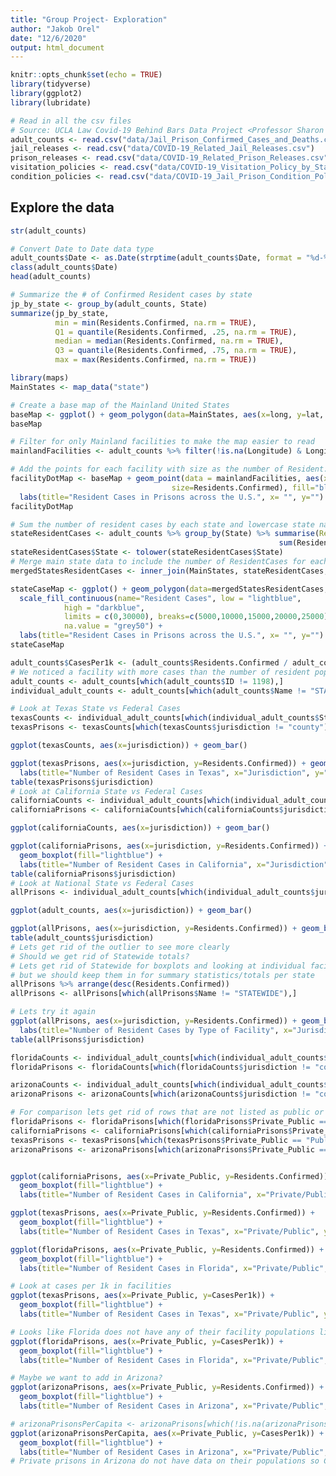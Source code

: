 ```yaml
---
title: "Group Project- Exploration"
author: "Jakob Orel"
date: "12/6/2020"
output: html_document
---
```


```r
knitr::opts_chunk$set(echo = TRUE)
library(tidyverse)
library(ggplot2)
library(lubridate)

# Read in all the csv files
# Source: UCLA Law Covid-19 Behind Bars Data Project <Professor Sharon Dolovich, Director> 12/2/2020
adult_counts <- read.csv("data/Jail_Prison_Confirmed_Cases_and_Deaths.csv")
jail_releases <- read.csv("data/COVID-19_Related_Jail_Releases.csv")
prison_releases <- read.csv("data/COVID-19_Related_Prison_Releases.csv")
visitation_policies <- read.csv("data/COVID-19_Visitation_Policy_by_State_(Prisons).csv")
condition_policies <- read.csv("data/COVID-19_Jail_Prison_Condition_Policies.csv")
```

## Explore the data
```r
str(adult_counts)

# Convert Date to Date data type
adult_counts$Date <- as.Date(strptime(adult_counts$Date, format = "%d-%b-%y"))
class(adult_counts$Date)
head(adult_counts)

# Summarize the # of Confirmed Resident cases by state
jp_by_state <- group_by(adult_counts, State)
summarize(jp_by_state, 
          min = min(Residents.Confirmed, na.rm = TRUE), 
          Q1 = quantile(Residents.Confirmed, .25, na.rm = TRUE), 
          median = median(Residents.Confirmed, na.rm = TRUE), 
          Q3 = quantile(Residents.Confirmed, .75, na.rm = TRUE), 
          max = max(Residents.Confirmed, na.rm = TRUE))
```

```r
library(maps)
MainStates <- map_data("state")

# Create a base map of the Mainland United States
baseMap <- ggplot() + geom_polygon(data=MainStates, aes(x=long, y=lat, group=group), fill="lightblue", color="white", size=.1)
baseMap

# Filter for only Mainland facilities to make the map easier to read
mainlandFacilities <- adult_counts %>% filter(!is.na(Longitude) & Longitude >= -130)

# Add the points for each facility with size as the number of Resident.Confirmed cases
facilityDotMap <- baseMap + geom_point(data = mainlandFacilities, aes(x=Longitude, y=Latitude, 
                                    size=Residents.Confirmed), fill="black") +
  labs(title="Resident Cases in Prisons across the U.S.", x= "", y="")
facilityDotMap

# Sum the number of resident cases by each state and lowercase state names
stateResidentCases <- adult_counts %>% group_by(State) %>% summarise(Residents.Confirmed = 
                                                            sum(Residents.Confirmed, na.rm= TRUE))
stateResidentCases$State <- tolower(stateResidentCases$State)
# Merge main state data to include the number of ResidentCases for each state
mergedStatesResidentCases <- inner_join(MainStates, stateResidentCases, by= c("region" = "State"))

stateCaseMap <- ggplot() + geom_polygon(data=mergedStatesResidentCases, aes(x=long, y=lat, group=group, fill=Residents.Confirmed), color="black", size=.1) + 
  scale_fill_continuous(name="Resident Cases", low = "lightblue", 
            high = "darkblue",
            limits = c(0,30000), breaks=c(5000,10000,15000,20000,25000), 
            na.value = "grey50") +
  labs(title="Resident Cases in Prisons across the U.S.", x= "", y="")
stateCaseMap
```

```r
adult_counts$CasesPer1k <- (adult_counts$Residents.Confirmed / adult_counts$Residents.Population) * 1000
# We noticed a facility with more cases than the number of resident population so lets remove that
adult_counts <- adult_counts[which(adult_counts$ID != 1198),]
individual_adult_counts <- adult_counts[which(adult_counts$Name != "STATEWIDE"),]

# Look at Texas State vs Federal Cases
texasCounts <- individual_adult_counts[which(individual_adult_counts$State == "Texas"),]
texasPrisons <- texasCounts[which(texasCounts$jurisdiction != "county"),]

ggplot(texasCounts, aes(x=jurisdiction)) + geom_bar()

ggplot(texasPrisons, aes(x=jurisdiction, y=Residents.Confirmed)) + geom_boxplot(fill="lightblue") +
  labs(title="Number of Resident Cases in Texas", x="Jurisdiction", y="# of Resident Cases")
table(texasPrisons$jurisdiction) 
# Look at California State vs Federal Cases
californiaCounts <- individual_adult_counts[which(individual_adult_counts$State == "California"),]
californiaPrisons <- californiaCounts[which(californiaCounts$jurisdiction != "county"),]

ggplot(californiaCounts, aes(x=jurisdiction)) + geom_bar()

ggplot(californiaPrisons, aes(x=jurisdiction, y=Residents.Confirmed)) + 
  geom_boxplot(fill="lightblue") +
  labs(title="Number of Resident Cases in California", x="Jurisdiction", y="# of Resident Cases")
table(californiaPrisons$jurisdiction) 
# Look at National State vs Federal Cases
allPrisons <- individual_adult_counts[which(individual_adult_counts$jurisdiction != "county"),]

ggplot(adult_counts, aes(x=jurisdiction)) + geom_bar()

ggplot(allPrisons, aes(x=jurisdiction, y=Residents.Confirmed)) + geom_boxplot()
table(adult_counts$jurisdiction)
# Lets get rid of the outlier to see more clearly
# Should we get rid of Statewide totals?
# Lets get rid of Statewide for boxplots and looking at individual facilities
# but we should keep them in for summary statistics/totals per state
allPrisons %>% arrange(desc(Residents.Confirmed))
allPrisons <- allPrisons[which(allPrisons$Name != "STATEWIDE"),]

# Lets try it again
ggplot(allPrisons, aes(x=jurisdiction, y=Residents.Confirmed)) + geom_boxplot(fill="lightblue") +
  labs(title="Number of Resident Cases by Type of Facility", x="Jurisdiction", y="# of Resident Cases")
table(allPrisons$jurisdiction)
```

```r
floridaCounts <- individual_adult_counts[which(individual_adult_counts$State == "Florida"),]
floridaPrisons <- floridaCounts[which(floridaCounts$jurisdiction != "county"),]

arizonaCounts <- individual_adult_counts[which(individual_adult_counts$State == "Arizona"),]
arizonaPrisons <- arizonaCounts[which(arizonaCounts$jurisdiction != "county"),]

# For comparison lets get rid of rows that are not listed as public or private
floridaPrisons <- floridaPrisons[which(floridaPrisons$Private_Public == "Public" | floridaPrisons$Private_Public == "Private"),]
californiaPrisons <- californiaPrisons[which(californiaPrisons$Private_Public == "Public" | californiaPrisons$Private_Public == "Private"),]
texasPrisons <- texasPrisons[which(texasPrisons$Private_Public == "Public" | texasPrisons$Private_Public == "Private"),]
arizonaPrisons <- arizonaPrisons[which(arizonaPrisons$Private_Public == "Public" | arizonaPrisons$Private_Public == "Private"),]


ggplot(californiaPrisons, aes(x=Private_Public, y=Residents.Confirmed)) + 
  geom_boxplot(fill="lightblue") +
  labs(title="Number of Resident Cases in California", x="Private/Public", y="# of Resident Cases")

ggplot(texasPrisons, aes(x=Private_Public, y=Residents.Confirmed)) + 
  geom_boxplot(fill="lightblue") +
  labs(title="Number of Resident Cases in Texas", x="Private/Public", y="# of Resident Cases")

ggplot(floridaPrisons, aes(x=Private_Public, y=Residents.Confirmed)) + 
  geom_boxplot(fill="lightblue") +
  labs(title="Number of Resident Cases in Florida", x="Private/Public", y="# of Resident Cases")

# Look at cases per 1k in facilities
ggplot(texasPrisons, aes(x=Private_Public, y=CasesPer1k)) + 
  geom_boxplot(fill="lightblue") +
  labs(title="Number of Resident Cases in Texas", x="Private/Public", y="# of Resident Cases per 1,000")

# Looks like Florida does not have any of their facility populations listed so this doesn't help us.
ggplot(floridaPrisons, aes(x=Private_Public, y=CasesPer1k)) + 
  geom_boxplot(fill="lightblue") +
  labs(title="Number of Resident Cases in Florida", x="Private/Public", y="# of Resident Cases per 1,000")

# Maybe we want to add in Arizona?
ggplot(arizonaPrisons, aes(x=Private_Public, y=Residents.Confirmed)) + 
  geom_boxplot(fill="lightblue") +
  labs(title="Number of Resident Cases in Arizona", x="Private/Public", y="# of Resident Cases")

# arizonaPrisonsPerCapita <- arizonaPrisons[which(!is.na(arizonaPrisons$CasesPer1k)),]
ggplot(arizonaPrisonsPerCapita, aes(x=Private_Public, y=CasesPer1k)) + 
  geom_boxplot(fill="lightblue") +
  labs(title="Number of Resident Cases in Arizona", x="Private/Public", y="# of Resident Cases per 1,000")
# Private prisons in Arizona do not have data on their populations so CasesPer1k is not helpful
```
